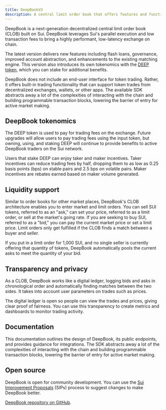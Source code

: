 ```yaml
---
title: DeepBookV3
description: A central limit order book that offers features and functionality for marketplaces on Sui. Token exchanges leveraging the layer can feature transparency, a full range of trading options, and customer privacy.
---
```


DeepBook is a next-generation decentralized central limit order book (CLOB) built on Sui. DeepBook leverages Sui's parallel execution and low transaction fees to bring a highly performant, low-latency exchange on chain. 

The latest version delivers new features including flash loans, governance, improved account abstraction, and enhancements to the existing matching engine. This version also introduces its own tokenomics with the [DEEP token](https://suiscan.xyz/mainnet/coin/0xdeeb7a4662eec9f2f3def03fb937a663dddaa2e215b8078a284d026b7946c270::deep::DEEP/txs), which you can stake for additional benefits. 

DeepBook does not include an end-user interface for token trading. Rather, it offers built-in trading functionality that can support token trades from decentralized exchanges, wallets, or other apps. The available SDK abstracts away a lot of the complexities of interacting with the chain and building programmable transaction blocks, lowering the barrier of entry for active market making.

## DeepBook tokenomics  

The DEEP token is used to pay for trading fees on the exchange. Future upgrades will allow users to pay trading fees using the input token, but owning, using, and staking DEEP will continue to provide benefits to active DeepBook traders on the Sui network.

Users that stake DEEP can enjoy taker and maker incentives. Taker incentives can reduce trading fees by half, dropping them to as low as 0.25 basis points (bps) on stable pairs and 2.5 bps on volatile pairs. Maker incentives are rebates earned based on maker volume generated.

## Liquidity support

Similar to order books for other market places, DeepBook's CLOB architecture enables you to enter market and limit orders. You can sell SUI tokens, referred to as an "ask," can set your price, referred to as a limit order, or sell at the market's going rate. If you are seeking to buy SUI, referred to as a "bid," you can pay the current market price or set a limit price. Limit orders only get fulfilled if the CLOB finds a match between a buyer and seller.

If you put in a limit order for 1,000 SUI, and no single seller is currently offering that quantity of tokens, DeepBook automatically pools the current asks to meet the quantity of your bid.

## Transparency and privacy

As a CLOB, DeepBook works like a digital ledger, logging bids and asks in chronological order and automatically finding matches between the two sides. It takes into account user parameters on trades such as prices.

The digital ledger is open so people can view the trades and prices, giving clear proof of fairness. You can use this transparency to create metrics and dashboards to monitor trading activity.

## Documentation

This documentation outlines the design of DeepBook, its public endpoints, and provides guidance for integrations. The SDK abstracts away a lot of the complexities of interacting with the chain and building programmable transaction blocks, lowering the barrier of entry for active market making.

## Open source

DeepBook is open for community development. You can use the [Sui Improvement Proposals](https://github.com/sui-foundation/sips?ref=blog.sui.io) (SIPs) process to suggest changes to make DeepBook better.

[DeepBook repository on GitHub](https://github.com/MystenLabs/deepbookv3).
